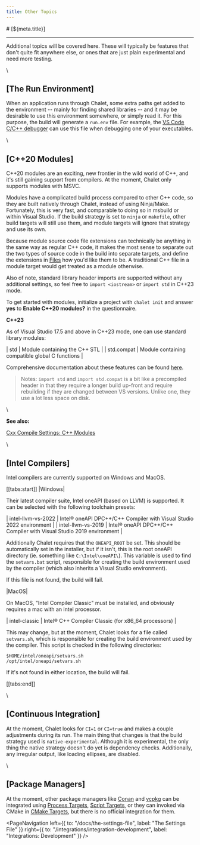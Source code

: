 ```yaml
---
title: Other Topics
---
```


<PageCategory id="docs" />
# [${meta.title}]

---

Additional topics will be covered here. These will typically be features that don't quite fit anywhere else, or ones that are just plain experimental and need more testing.

\\

## [The Run Environment]

When an application runs through Chalet, some extra paths get added to the environment -- mainly for finding shared libraries -- and it may be desirable to use this environment somewhere, or simply read it. For this purpose, the build will generate a `run.env` file. For example, the [VS Code C/C++ debugger](/integrations/visual-studio-code?id=debugging) can use this file when debugging one of your executables. 

\\

## [C++20 Modules]

C++20 modules are an exciting, new frontier in the wild world of C++, and it's still gaining support from compilers. At the moment, Chalet only supports modules with MSVC.

Modules have a complicated build process compared to other C++ code, so they are built natively through Chalet, instead of using Ninja/Make. Fortunately, this is very fast, and comparable to doing so in msbuild or within Visual Studio. If the build strategy is set to `ninja` or `makefile`, other build targets will still use them, and module targets will ignore that strategy and use its own. 

Because module source code file extensions can technically be anything in the same way as regular C++ code, it makes the most sense to separate out the two types of source code in the build into separate targets, and define the extensions in [Files](/docs/creating-targets?id=adding-source-files) how you'd like them to be. A traditional C++ file in a module target would get treated as a module otherwise.

Also of note, standard library header imports are supported without any additional settings, so feel free to `import <iostream>` or `import std` in C++23 mode.

To get started with modules, initialize a project with `chalet init` and answer **yes** to **Enable C++20 modules?** in the questionnaire.

**C++23**

As of Visual Studio 17.5 and above in C++23 mode, one can use standard library modules:

| std | Module containing the C++ STL |
| std.compat | Module containing compatible global C functions |

Comprehensive documentation about these features can be found [here](https://learn.microsoft.com/en-us/cpp/cpp/tutorial-import-stl-named-module?view=msvc-170).

> Notes: `import std` and `import std.compat` is a bit like a precompiled header in that they require a longer build up-front and require rebuilding if they are changed between VS versions. Unlike one, they use a lot less space on disk. 

\

**See also:**

[Cxx Compile Settings: C++ Modules](/docs/cxx-compile-settings?id=c-modules)

\\

## [Intel Compilers]

Intel compilers are currently supported on Windows and MacOS.

[[tabs:start]]
|Windows|

Their latest compiler suite, Intel oneAPI (based on LLVM) is supported. It can be selected with the following toolchain presets:

| intel-llvm-vs-2022 | Intel® oneAPI DPC++/C++ Compiler with Visual Studio 2022 environment |
| intel-llvm-vs-2019 | Intel® oneAPI DPC++/C++ Compiler with Visual Studio 2019 environment |

Additionally Chalet requires that the `ONEAPI_ROOT` be set. This should be automatically set in the installer, but if it isn't, this is the root oneAPI directory (ie. something like `C:\Intel\oneAPI\`). This variable is used to find the `setvars.bat` script, responsible for creating the build environment used by the compiler (which also inherits a Visual Studio environment).

If this file is not found, the build will fail.

|MacOS|

On MacOS, "Intel Compiler Classic" must be installed, and obviously requires a mac with an intel processor.

| intel-classic | Intel® C++ Compiler Classic (for x86_64 processors) |

This may change, but at the moment, Chalet looks for a file called `setvars.sh`, which is responsible for creating the build environment used by the compiler. This script is checked in the following directories:

```
$HOME/intel/oneapi/setvars.sh
/opt/intel/oneapi/setvars.sh
```

If it's not found in either location, the build will fail.

[[tabs:end]]

\\

## [Continuous Integration]

At the moment, Chalet looks for `CI=1` or `CI=true` and makes a couple adjustments during its run. The main thing that changes is that the build strategy used is `native-experimental`. Although it is experimental, the only thing the native strategy doesn't do yet is dependency checks. Additionally, any irregular output, like loading ellipses, are disabled.

\\

## [Package Managers]

At the moment, other package managers like [Conan](//conan.io) and [vcpkg](//vcpkg.io) can be integrated using [Process Targets](/docs/creating-targets?id=process-targets), [Script Targets](/docs/creating-targets?id=script-targets), or they can invoked via CMake in [CMake Targets](/docs/creating-targets?id=cmake-targets), but there is no official integration for them.


<PageNavigation 
    left={{ to: "/docs/the-settings-file", label: "The Settings File" }}
    right={{ to: "/integrations/integration-development", label: "Integrations: Development" }}
/>
